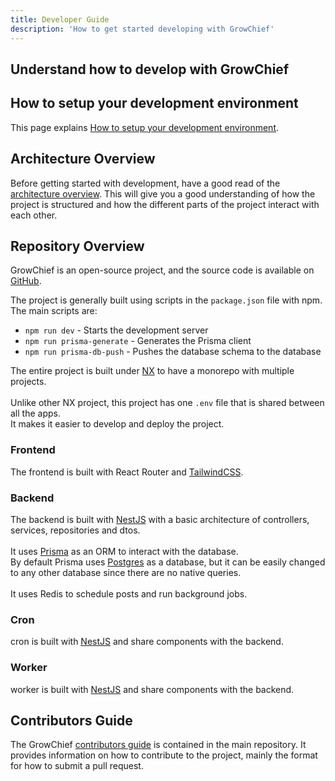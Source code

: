 ```yaml
---
title: Developer Guide
description: 'How to get started developing with GrowChief'
---
```


## Understand how to develop with GrowChief

## How to setup your development environment

This page explains [How to setup your development environment](./installation/development).

## Architecture Overview

Before getting started with development, have a good read of the [architecture overview](./howitworks.mdx). This will give you a good understanding of how the project is structured and how the different parts of the project interact with each other.

## Repository Overview

GrowChief is an open-source project, and the source code is available on [GitHub](https://github.com/gitroomhq/growchief-app).

The project is generally built using scripts in the `package.json` file with npm. The main scripts are:

* `npm run dev` - Starts the development server
* `npm run prisma-generate` - Generates the Prisma client
* `npm run prisma-db-push` - Pushes the database schema to the database

The entire project is built under [NX](https://nx.dev/) to have a monorepo with multiple projects.<br /><br />
Unlike other NX project, this project has one `.env` file that is shared between all the apps.<br />
It makes it easier to develop and deploy the project.

### Frontend

The frontend is built with React Router and [TailwindCSS](https://tailwindcss.com/).

### Backend

The backend is built with [NestJS](https://nestjs.com/) with a basic architecture of controllers, services, repositories and dtos.<br /><br />
It uses [Prisma](https://www.prisma.io/) as an ORM to interact with the database.<br />
By default Prisma uses [Postgres](https://www.postgresql.org/) as a database, but it can be easily changed to any other database since there are no native queries.<br /><br />
It uses Redis to schedule posts and run background jobs.

### Cron

cron is built with [NestJS](https://nestjs.com/) and share components with the backend.

### Worker

worker is built with [NestJS](https://nestjs.com/) and share components with the backend.

## Contributors Guide

The GrowChief [contributors guide](./contributing) is contained in the main repository. It provides information on how to contribute to the project, mainly the format for how to submit a pull request.